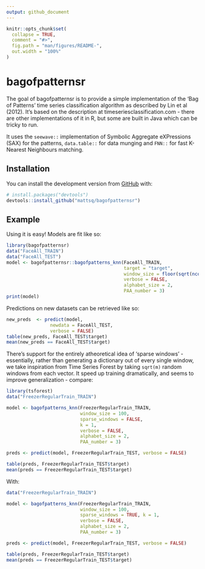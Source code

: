 ```yaml
---
output: github_document
---
```


<!-- README.md is generated from README.Rmd. Please edit that file -->

```r
knitr::opts_chunk$set(
  collapse = TRUE,
  comment = "#>",
  fig.path = "man/figures/README-",
  out.width = "100%"
)
```

# bagofpatternsr

<!-- badges: start -->
<!-- badges: end -->

The goal of bagofpatternsr is to provide a simple implementation of the 'Bag of Patterns' time series classification algorithm as described by Lin et al (2012). It's based on the description at timeseriesclassification.com - there are other implementations of it in R, but some are built in Java which can be tricky to run.

It uses the `seewave::` implementation of Symbolic Aggregate eXPressions (SAX) for the patterns, `data.table::` for data munging and `FNN::` for fast K-Nearest Neighbours matching.

## Installation

You can install the development version from [GitHub](https://github.com/) with:

``` r
# install.packages("devtools")
devtools::install_github("mattsq/bagofpatternsr")
```
## Example

Using it is easy! Models are fit like so:

```r
library(bagofpatternsr)
data("FaceAll_TRAIN")
data("FaceAll_TEST")
model <- bagofpatternsr::bagofpatterns_knn(FaceAll_TRAIN, 
                                           target = "target",
                                           window_size = floor(sqrt(ncol(FaceAll_TRAIN))),
                                           verbose = FALSE, 
                                           alphabet_size = 2, 
                                           PAA_number = 3)
print(model)
```

Predictions on new datasets can be retrieved like so:

```r
new_preds  <- predict(model, 
                newdata = FaceAll_TEST,
                verbose = FALSE)
table(new_preds, FaceAll_TEST$target)
mean(new_preds == FaceAll_TEST$target)

```

There's support for the entirely atheoretical idea of 'sparse windows' - essentially, rather than generating a dictionary out of every single window, we take inspiration from Time Series Forest by taking `sqrt(m)` random windows from each vector. It speed up training dramatically, and seems to improve generalization - compare:

```r
library(tsforest)
data("FreezerRegularTrain_TRAIN")

model <- bagofpatterns_knn(FreezerRegularTrain_TRAIN, 
                           window_size = 100, 
                           sparse_windows = FALSE, 
                           k = 1, 
                           verbose = FALSE, 
                           alphabet_size = 2,
                           PAA_number = 3)

preds <- predict(model, FreezerRegularTrain_TEST, verbose = FALSE)

table(preds, FreezerRegularTrain_TEST$target)
mean(preds == FreezerRegularTrain_TEST$target)
```

With:

```r
data("FreezerRegularTrain_TRAIN")

model <- bagofpatterns_knn(FreezerRegularTrain_TRAIN, 
                           window_size = 100, 
                           sparse_windows = TRUE, k = 1, 
                           verbose = FALSE, 
                           alphabet_size = 2,
                           PAA_number = 3)

preds <- predict(model, FreezerRegularTrain_TEST, verbose = FALSE)

table(preds, FreezerRegularTrain_TEST$target)
mean(preds == FreezerRegularTrain_TEST$target)
```
